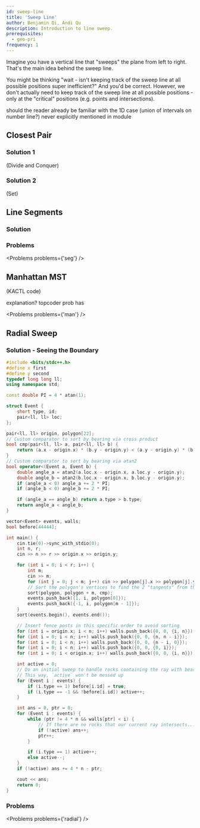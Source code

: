 ```yaml
---
id: sweep-line
title: 'Sweep Line'
author: Benjamin Qi, Andi Qu
description: Introduction to line sweep.
prerequisites:
  - geo-pri
frequency: 1
---
```


Imagine you have a vertical line that "sweeps" the plane from left to right.
That's the main idea behind the sweep line.

You might be thinking "wait - isn't keeping track of the sweep line at all
possible positions super inefficient?" And you'd be correct. However, we don't
actually need to keep track of the sweep line at all possible positions - only
at the "critical" positions (e.g. points and intersections).

<IncompleteSection>

should the reader already be familiar with the 1D case (union of intervals on
number line?) never explicitly mentioned in module

</IncompleteSection>

<Resources>
	<Resource source="CPH" title="30.1, 30.2 - Sweep Line Algorithms"></Resource>
	<Resource
		source="TC"
		title="Line Sweep Algorithms"
		url="line-sweep-algorithms"
	></Resource>
</Resources>

## Closest Pair

<FocusProblem problem={problems.closest[0]} />

### Solution 1

(Divide and Conquer)

### Solution 2

(Set)

## Line Segments

<FocusProblem problem={problems.segSam} />

### Solution

<IncompleteSection />

### Problems

<Problems problems={'seg'} />

## Manhattan MST

<FocusProblem problem={problems.manSam} />

(KACTL code)

explanation? topcoder prob has

<Problems problems={'man'} />

<!--
TC 760 ComponentsForever -->

## Radial Sweep

<IncompleteSection />

<FocusProblem problem={problems.radialSam} />

### Solution - Seeing the Boundary

<IncompleteSection />

<LanguageSection>

<CPPSection>

```cpp
#include <bits/stdc++.h>
#define x first
#define y second
typedef long long ll;
using namespace std;

const double PI = 4 * atan(1);

struct Event {
	short type, id;
	pair<ll, ll> loc;
};

pair<ll, ll> origin, polygon[22];
// Custom comparator to sort by bearing via cross product
bool cmp(pair<ll, ll> a, pair<ll, ll> b) {
	return (a.x - origin.x) * (b.y - origin.y) < (a.y - origin.y) * (b.x - origin.x);
}
// Custom comparator to sort by bearing via atan2
bool operator<(Event a, Event b) {
	double angle_a = atan2(a.loc.x - origin.x, a.loc.y - origin.y);
	double angle_b = atan2(b.loc.x - origin.x, b.loc.y - origin.y);
	if (angle_a < 0) angle_a += 2 * PI;
	if (angle_b < 0) angle_b += 2 * PI;

	if (angle_a == angle_b) return a.type > b.type;
	return angle_a < angle_b;
}

vector<Event> events, walls;
bool before[44444];

int main() {
	cin.tie(0)->sync_with_stdio(0);
	int n, r;
	cin >> n >> r >> origin.x >> origin.y;

	for (int i = 0; i < r; i++) {
		int m;
		cin >> m;
		for (int j = 0; j < m; j++) cin >> polygon[j].x >> polygon[j].y;
		// Sort the polygon's vertices to find the 2 "tangents" from the origin
		sort(polygon, polygon + m, cmp);
		events.push_back({1, i, polygon[0]});
		events.push_back({-1, i, polygon[m - 1]});
	}
	sort(events.begin(), events.end());

	// Insert fence posts in this specific order to avoid sorting
	for (int i = origin.x; i < n; i++) walls.push_back({0, 0, {i, n}});
	for (int i = 0; i < n; i++) walls.push_back({0, 0, {n, n - i}});
	for (int i = 0; i < n; i++) walls.push_back({0, 0, {n - i, 0}});
	for (int i = 0; i < n; i++) walls.push_back({0, 0, {0, i}});
	for (int i = 0; i < origin.x; i++) walls.push_back({0, 0, {i, n}});

	int active = 0;
	// Do an initial sweep to handle rocks containing the ray with bearing 0
	// This way, `active` won't be messed up
	for (Event i : events) {
		if (i.type == 1) before[i.id] = true;
		if (i.type == -1 && !before[i.id]) active++;
	}

	int ans = 0, ptr = 0;
	for (Event i : events) {
		while (ptr != 4 * n && walls[ptr] < i) {
			// If there are no rocks that our current ray intersects...
			if (!active) ans++;
			ptr++;
		}

		if (i.type == 1) active++;
		else active--;
	}
	if (!active) ans += 4 * n - ptr;

	cout << ans;
	return 0;
}
```

</CPPSection>

</LanguageSection>

### Problems

<Problems problems={'radial'} />

